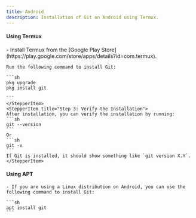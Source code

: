```yaml
---
title: Android
description: Installation of Git on Android using Termux.
---
```



#### Using Termux
 <Stepper>
 <StepperItem title="Step 1: Downlod Termux">
    - Install Termux from the [Google Play Store](https://play.google.com/store/apps/details?id=com.termux).
 </StepperItem>
 <StepperItem title="Step 2 Open Termux">

    Run the following command to install Git:

    ```sh
    pkg upgrade
    pkg install git
    
    ```
    </StepperItem>
    <StepperItem title="Step 3: Verify the Installation">
    After installation, you can verify the installation by running:
    ```sh
    git --version
    ```
    Or
    ```sh
    git -v
    ```
    If Git is installed, it should show something like `git version X.Y`.
    </StepperItem>

</Stepper>

#### Using APT
    - If you are using a Linux distribution on Android, you can use the following command to install Git:

    ```sh
    apt install git
    ```